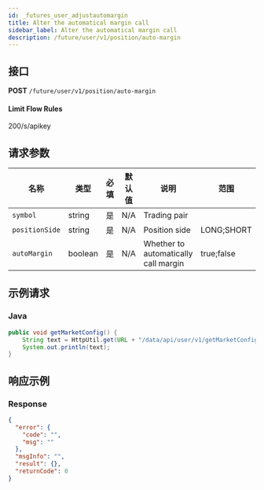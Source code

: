 ```yaml
---
id: _futures_user_adjustautomargin
title: Alter the automatical margin call
sidebar_label: Alter the automatical margin call
description: /future/user/v1/position/auto-margin
---
```


## 接口

**POST** `/future/user/v1/position/auto-margin`

#### **Limit Flow Rules**

200/s/apikey

## 请求参数

| 名称 | 类型 | 必填 | 默认值 | 说明 | 范围 |
| --- | --- | --- | --- | --- | --- |
| `symbol` | string | 是 | N/A | Trading pair |  |
| `positionSide` | string | 是 | N/A | Position side | LONG;SHORT |
| `autoMargin` | boolean | 是 | N/A | Whether to automatically call margin | true;false |

## 示例请求

### Java

```java
public void getMarketConfig() {
	String text = HttpUtil.get(URL + "/data/api/user/v1/getMarketConfig");
	System.out.println(text);
}
```

## 响应示例

### Response

```json
{
  "error": {
    "code": "",
    "msg": ""
  },
  "msgInfo": "",
  "result": {},
  "returnCode": 0
}
```
